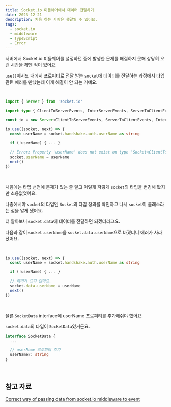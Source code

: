```yaml
---
title: Socket.io 미들웨어에서 데이터 전달하기
date: 2023-12-21
description: 처음 하는 사람은 헷갈릴 수 있어요.
tags:
  - socket.io
  - middleware
  - TypeScript
  - Error
---
```


서버에서 Socket.io 미들웨어를 설정하던 중에 발생한 문제를 해결하지 못해 상당히 오랜 시간을 헤멘 적이 있어요.

`use()`메서드 내에서 프로퍼티로 전달 받는 `socket`에 데이터를 전달하는 과정에서 타입 관련 에러를 만났는데 이게 해결이 안 되는 거예요.

<br />

```typescript
import { Server } from 'socket.io'

import type { ClientToServerEvents, InterServerEvents, ServerToClientEvents, SocketData } from './types/socket'

const io = new Server<ClientToServerEvents, ServerToClientEvents, InterServerEvents, SocketData>()

io.use((socket, next) => {
  const userName = socket.handshake.auth.userName as string

  if (!userName) { ... }

  // Error: Property 'userName' does not exist on type 'Socket<ClientToServerEvents, ServerToClientEvents, InterServerEvents, SocketData>'.
  socket.userName = userName
  next()
})
```

<br />

처음에는 타입 선언에 문제가 있는 줄 알고 이렇게 저렇게 `socket`의 타입을 변경해 봤지만 소용없었어요.

나중에서야 `socket`의 타입인 `Socket`의 타입 정의를 확인하고 나서 `socket`이 클래스라는 점을 알게 됐어요.

더 알아보니 `socket.data`에 데이터를 전달하면 되겠더라고요.

다음과 같이 `socket.userName`을 `socket.data.userName`으로 바꿨더니 에러가 사라졌어요.

<br />

```typescript
io.use((socket, next) => {
  const userName = socket.handshake.auth.userName as string

  if (!userName) { ... }

  // 에러가 뜨지 않아요.
  socket.data.userName = userName
  next()
})
```

<br />

물론 `SocketData` interface에 userName 프로퍼티를 추가해줘야 했어요.

`socket.data`의 타입이 `SocketData`였거든요.

```typescript
interface SocketData {
  ...

  // userName 프로퍼티 추가
  userName?: string
}
```

<br />

## 참고 자료

[Correct way of passing data from socket.io middleware to event](https://stackoverflow.com/a/68114612)
